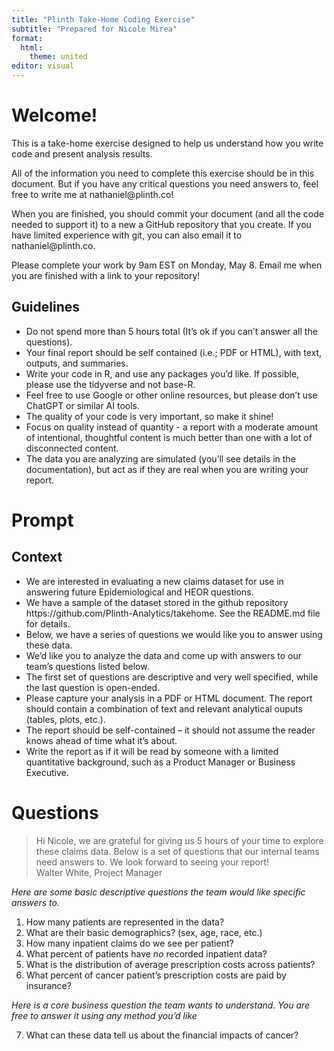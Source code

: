 ```yaml
---
title: "Plinth Take-Home Coding Exercise"
subtitle: "Prepared for Nicole Mirea"
format:
  html:
    theme: united
editor: visual
---
```


# Welcome!

This is a take-home exercise designed to help us understand how you write code and present analysis results.

All of the information you need to complete this exercise should be in this document. But if you have any critical questions you need answers to, feel free to write me at nathaniel@plinth.co!

When you are finished, you should commit your document (and all the code needed to support it) to a new a GitHub repository that you create. If you have limited experience with git, you can also email it to nathaniel@plinth.co.

Please complete your work by 9am EST on Monday, May 8. Email me when you are finished with a link to your repository!

## Guidelines

- Do not spend more than 5 hours total (It's ok if you can't answer all the questions).
- Your final report should be self contained (i.e.; PDF or HTML), with text, outputs, and summaries.
- Write your code in R, and use any packages you'd like. If possible, please use the tidyverse and not base-R. 
- Feel free to use Google or other online resources, but please don't use ChatGPT or similar AI tools.
- The quality of your code is very important, so make it shine!
- Focus on quality instead of quantity - a report with a moderate amount of intentional, thoughtful content is much better than one with a lot of disconnected content.
- The data you are analyzing are simulated (you'll see details in the documentation), but act as if they are real when you are writing your report.

# Prompt

## Context

- We are interested in evaluating a new claims dataset for use in answering future Epidemiological and HEOR questions.
- We have a sample of the dataset stored in the github repository https://github.com/Plinth-Analytics/takehome. See the README.md file for details.
- Below, we have a series of questions we would like you to answer using these data.
- We’d like you to analyze the data and come up with answers to our team’s questions listed below.
- The first set of questions are descriptive and very well specified, while the last question is open-ended.
- Please capture your analysis in a PDF or HTML document. The report should contain a combination of text and relevant analytical ouputs (tables, plots, etc.).
- The report should be self-contained -- it should not assume the reader knows ahead of time what it's about. 
- Write the report as if it will be read by someone with a limited quantitative background, such as a Product Manager or Business Executive.

# Questions

> Hi Nicole, we are grateful for giving us 5 hours of your time to explore these claims data. Below is a set of questions that our internal teams need answers to. We look forward to seeing your report!<br>
> Walter White, Project Manager

*Here are some basic descriptive questions the team would like specific answers to.*

1. How many patients are represented in the data? 
2. What are their basic demographics? (sex, age, race, etc.)
3. How many inpatient claims do we see per patient?
4. What percent of patients have *no* recorded inpatient data?
5. What is the distribution of average prescription costs across patients?
6. What percent of cancer patient’s prescription costs are paid by insurance?

*Here is a core business question the team wants to understand. You are free to answer it using any method you'd like*

7. What can these data tell us about the financial impacts of cancer?
<!-- 6. For patients with cancer, what is the affect of diabetes on overall survival? -->

